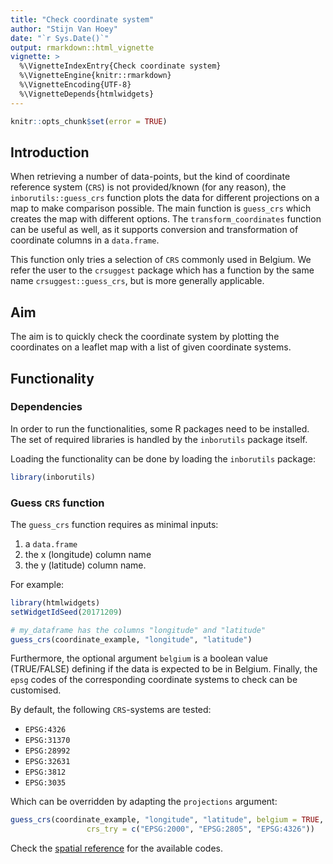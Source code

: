 ```yaml
---
title: "Check coordinate system"
author: "Stijn Van Hoey"
date: "`r Sys.Date()`"
output: rmarkdown::html_vignette
vignette: >
  %\VignetteIndexEntry{Check coordinate system}
  %\VignetteEngine{knitr::rmarkdown}
  %\VignetteEncoding{UTF-8}
  %\VignetteDepends{htmlwidgets}
---
```


```r
knitr::opts_chunk$set(error = TRUE)
```

## Introduction

When retrieving a number of data-points, but the kind of coordinate reference system (`CRS`) is not provided/known (for any reason), the `inborutils::guess_crs` function plots the data for different projections on a map to make comparison possible. The main function is `guess_crs` which creates the map with different options. The `transform_coordinates` function can be useful as well, as it supports conversion and transformation of coordinate columns in a `data.frame`.

This function only tries a selection of `CRS` commonly used in Belgium.
We refer the user to the `crsuggest` package which has a function by the same name `crsuggest::guess_crs`, but is more generally applicable.

## Aim

The aim is to quickly check the coordinate system by plotting the coordinates on a leaflet map with a list of given coordinate systems.

## Functionality

### Dependencies

In order to run the functionalities, some R packages need to be installed. The set of required libraries is handled by the `inborutils` package itself. 

Loading the functionality can be done by loading the `inborutils` package:

```r
library(inborutils)
```

### Guess `CRS` function

The `guess_crs` function requires as minimal inputs:

1.  a `data.frame`
2.  the x (longitude) column name
3.  the y (latitude) column name. 

For example:

```r
library(htmlwidgets)
setWidgetIdSeed(20171209)
```


```r
# my_dataframe has the columns "longitude" and "latitude"
guess_crs(coordinate_example, "longitude", "latitude")
```

Furthermore, the optional argument `belgium` is a boolean value (TRUE/FALSE) defining if the data is expected to be in Belgium. Finally, the `epsg` codes of the corresponding coordinate systems to check can be customised. 

By default, the following `CRS`-systems are tested:

* `EPSG:4326`
* `EPSG:31370`
* `EPSG:28992`
* `EPSG:32631`
* `EPSG:3812`
* `EPSG:3035`

Which can be overridden by adapting the `projections` argument:

```r
guess_crs(coordinate_example, "longitude", "latitude", belgium = TRUE,
                 crs_try = c("EPSG:2000", "EPSG:2805", "EPSG:4326"))
```

Check the [spatial reference](http://spatialreference.org) for the available codes.
